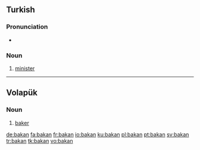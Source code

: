 ==Turkish==

===Pronunciation===
* {{IPA|/bɑ.kɑn/|lang=tr}}

===Noun===
{{infl|tr|noun}}

# [[minister]]

----

==Volapük==

===Noun===
{{infl|vo|noun}}

# [[baker]]

[[de:bakan]]
[[fa:bakan]]
[[fr:bakan]]
[[io:bakan]]
[[ku:bakan]]
[[pl:bakan]]
[[pt:bakan]]
[[sv:bakan]]
[[tr:bakan]]
[[tk:bakan]]
[[vo:bakan]]